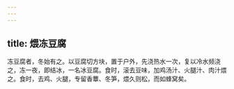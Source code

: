 ```yaml
---
---
---
```

title: 煨冻豆腐
---



冻豆腐者，冬始有之。以豆腐切方块，置于户外，先浇热水一次，复以冷水频浇之，冻一夜，即结冰，一名冰豆腐。食时，滚去豆味，加鸡汤汁、火腿汁、肉汁煨之。食时，去鸡、火腿，专留香蕈、冬笋，煨久则松，而如蜂窝矣。